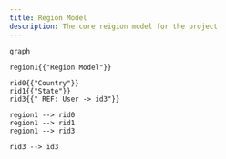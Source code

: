 ```yaml
---
title: Region Model
description: The core reigion model for the project
---
```


```mermaid
graph

region1{{"Region Model"}}

rid0{{"Country"}}
rid1{{"State"}}
rid3{{" REF: User -> id3"}}

region1 --> rid0
region1 --> rid1
region1 --> rid3

rid3 --> id3

```
